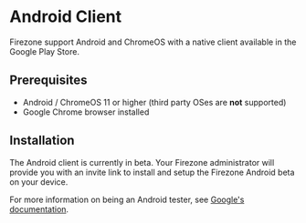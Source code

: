 # Android Client

Firezone support Android and ChromeOS with a native client available in the
Google Play Store.

## Prerequisites

- Android / ChromeOS 11 or higher (third party OSes are **not** supported)
- Google Chrome browser installed

## Installation

The Android client is currently in beta. Your Firezone administrator will
provide you with an invite link to install and setup the Firezone Android beta
on your device.

For more information on being an Android tester, see
[Google's documentation](https://firebase.google.com/docs/app-distribution/get-set-up-as-a-tester?platform=android).

